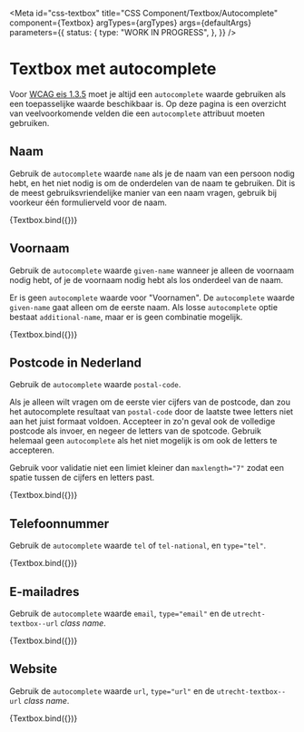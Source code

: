 <!-- @license CC0-1.0 -->


<Meta
  id="css-textbox"
  title="CSS Component/Textbox/Autocomplete"
  component={Textbox}
  argTypes={argTypes}
  args={defaultArgs}
  parameters={{
    status: {
      type: "WORK IN PROGRESS",
    },
  }}
/>

# Textbox met autocomplete

Voor [WCAG eis 1.3.5](https://www.w3.org/TR/WCAG21/#identify-input-purpose) moet je altijd een `autocomplete` waarde gebruiken als een toepasselijke waarde beschikbaar is. Op deze pagina is een overzicht van veelvoorkomende velden die een `autocomplete` attribuut moeten gebruiken.

## Naam

Gebruik de `autocomplete` waarde `name` als je de naam van een persoon nodig hebt, en het niet nodig is om de onderdelen van de naam te gebruiken. Dit is de meest gebruiksvriendelijke manier van een naam vragen, gebruik bij voorkeur één formulierveld voor de naam.

<Canvas>
  <Story
    name="Naam"
    args={{
      ...exampleArgs,
      autocomplete: "name",
      value: "Sjors van Amerongen",
      chromatic: { disableSnapshot: true },
    }}
  >
    {Textbox.bind({})}
  </Story>
</Canvas>

## Voornaam

Gebruik de `autocomplete` waarde `given-name` wanneer je alleen de voornaam nodig hebt, of je de voornaam nodig hebt als los onderdeel van de naam.

Er is geen `autocomplete` waarde voor "Voornamen". De `autocomplete` waarde `given-name` gaat alleen om de eerste naam. Als losse `autocomplete` optie bestaat `additional-name`, maar er is geen combinatie mogelijk.

<Canvas>
  <Story
    name="Voornaam"
    args={{
      ...exampleArgs,
      value: "Sjors",
      autocomplete: "given-name",
      chromatic: { disableSnapshot: true },
    }}
  >
    {Textbox.bind({})}
  </Story>
</Canvas>

## Postcode in Nederland

Gebruik de `autocomplete` waarde `postal-code`.

Als je alleen wilt vragen om de eerste vier cijfers van de postcode, dan zou het autocomplete resultaat van `postal-code` door de laatste twee letters niet aan het juist formaat voldoen. Accepteer in zo'n geval ook de volledige postcode als invoer, en negeer de letters van de spotcode. Gebruik helemaal geen `autocomplete` als het niet mogelijk is om ook de letters te accepteren.

Gebruik voor validatie niet een limiet kleiner dan `maxlength="7"` zodat een spatie tussen de cijfers en letters past.

<Canvas>
  <Story
    name="Postcode"
    args={{
      ...exampleArgs,
      value: "3521 AZ",
      autocomplete: "postal-code",
      chromatic: { disableSnapshot: true },
    }}
  >
    {Textbox.bind({})}
  </Story>
</Canvas>

## Telefoonnummer

Gebruik de `autocomplete` waarde `tel` of `tel-national`, en `type="tel"`.

<Canvas>
  <Story
    name="Telefoonnummer"
    args={{
      ...exampleArgs,
      autocomplete: "tel",
      type: "tel",
      value: "+31 30 286 00 00",
      chromatic: { disableSnapshot: true },
    }}
  >
    {Textbox.bind({})}
  </Story>
</Canvas>

## E-mailadres

Gebruik de `autocomplete` waarde `email`, `type="email"` en de `utrecht-textbox--url` _class name_.

<Canvas>
  <Story
    name="E-mailadres"
    args={{
      ...exampleArgs,
      autocomplete: "email",
      type: "email",
      value: "info@example.fi",
      chromatic: { disableSnapshot: true },
    }}
  >
    {Textbox.bind({})}
  </Story>
</Canvas>

## Website

Gebruik de `autocomplete` waarde `url`, `type="url"` en de `utrecht-textbox--url` _class name_.

<Canvas>
  <Story
    name="Website"
    args={{
      ...exampleArgs,
      autocomplete: "url",
      type: "url",
      value: "https://example.fi",
      chromatic: { disableSnapshot: true },
    }}
  >
    {Textbox.bind({})}
  </Story>
</Canvas>
